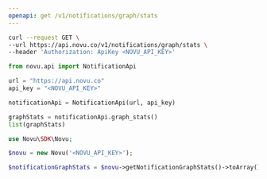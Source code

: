 ```yaml
---
openapi: get /v1/notifications/graph/stats
---
```



<ApikeyWarning />

<RequestExample>

```bash cURL
curl --request GET \
--url https://api.novu.co/v1/notifications/graph/stats \
--header 'Authorization: ApiKey <NOVU_API_KEY>'
```

```python Python
from novu.api import NotificationApi

url = "https://api.novu.co"
api_key = "<NOVU_API_KEY>"

notificationApi = NotificationApi(url, api_key)

graphStats = notificationApi.graph_stats()
list(graphStats)
```

```php PHP
use Novu\SDK\Novu;

$novu = new Novu('<NOVU_API_KEY>');

$notificationGraphStats = $novu->getNotificationGraphStats()->toArray();
```

</RequestExample>
